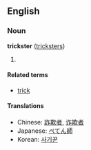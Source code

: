 ==English==
===Noun===
'''trickster''' ([[tricksters]])

#

====Related terms====
*[[trick]]

====Translations====
*Chinese: [[詐欺者]], [[诈欺者]]
*Japanese: [[ぺてん師]]
*Korean: [[사기꾼]]


{{stub}}